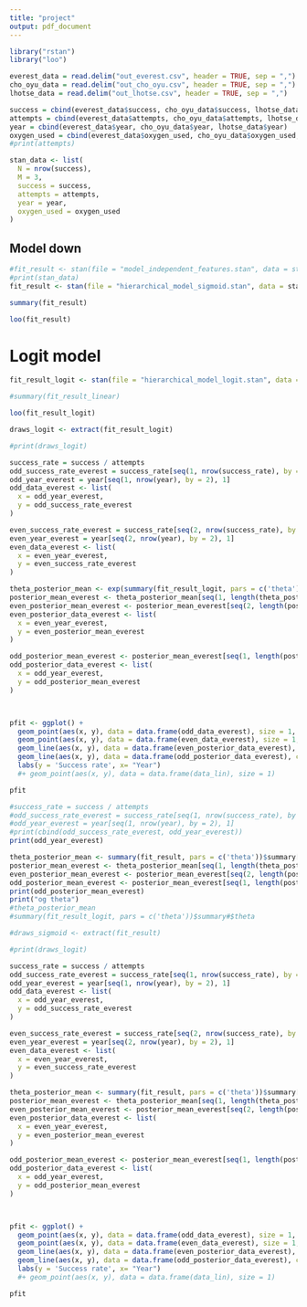 ```yaml
---
title: "project"
output: pdf_document
---
```


```r
library("rstan")
library("loo")
```

```r

everest_data = read.delim("out_everest.csv", header = TRUE, sep = ",")
cho_oyu_data = read.delim("out_cho_oyu.csv", header = TRUE, sep = ",")
lhotse_data = read.delim("out_lhotse.csv", header = TRUE, sep = ",")

success = cbind(everest_data$success, cho_oyu_data$success, lhotse_data$success)
attempts = cbind(everest_data$attempts, cho_oyu_data$attempts, lhotse_data$attempts)
year = cbind(everest_data$year, cho_oyu_data$year, lhotse_data$year)
oxygen_used = cbind(everest_data$oxygen_used, cho_oyu_data$oxygen_used, lhotse_data$oxygen_used)
#print(attempts)
```

```r

stan_data <- list(
  N = nrow(success),
  M = 3,
  success = success,
  attempts = attempts,
  year = year,
  oxygen_used = oxygen_used
)
```

## Model down 

```r

#fit_result <- stan(file = "model_independent_features.stan", data = stan_data)
#print(stan_data)
fit_result <- stan(file = "hierarchical_model_sigmoid.stan", data = stan_data)

summary(fit_result)

```

```r
loo(fit_result)
```
# Logit model

```r


fit_result_logit <- stan(file = "hierarchical_model_logit.stan", data = stan_data)

#summary(fit_result_linear)

```

```r
loo(fit_result_logit)
```

```r
draws_logit <- extract(fit_result_logit)

#print(draws_logit)

success_rate = success / attempts
odd_success_rate_everest = success_rate[seq(1, nrow(success_rate), by = 2), 1]
odd_year_everest = year[seq(1, nrow(year), by = 2), 1]
odd_data_everest <- list(
  x = odd_year_everest,
  y = odd_success_rate_everest
)

even_success_rate_everest = success_rate[seq(2, nrow(success_rate), by = 2), 1]
even_year_everest = year[seq(2, nrow(year), by = 2), 1]
even_data_everest <- list(
  x = even_year_everest,
  y = even_success_rate_everest
)

theta_posterior_mean <- exp(summary(fit_result_logit, pars = c('theta'))$summary[, 1])
posterior_mean_everest <- theta_posterior_mean[seq(1, length(theta_posterior_mean), by = 3)]
even_posterior_mean_everest <- posterior_mean_everest[seq(2, length(posterior_mean_everest), by = 2)]
even_posterior_data_everest <- list(
  x = even_year_everest,
  y = even_posterior_mean_everest
)

odd_posterior_mean_everest <- posterior_mean_everest[seq(1, length(posterior_mean_everest), by = 2)]
odd_posterior_data_everest <- list(
  x = odd_year_everest,
  y = odd_posterior_mean_everest
)



pfit <- ggplot() +
  geom_point(aes(x, y), data = data.frame(odd_data_everest), size = 1, color = 'red') +
  geom_point(aes(x, y), data = data.frame(even_data_everest), size = 1, color = 'blue') +
  geom_line(aes(x, y), data = data.frame(even_posterior_data_everest), color = 'red') +
  geom_line(aes(x, y), data = data.frame(odd_posterior_data_everest), color = 'red') +
  labs(y = 'Success rate', x= "Year")
  #+ geom_point(aes(x, y), data = data.frame(data_lin), size = 1)

pfit

```

```r

#success_rate = success / attempts
#odd_success_rate_everest = success_rate[seq(1, nrow(success_rate), by = 2), 1]
#odd_year_everest = year[seq(1, nrow(year), by = 2), 1]
#print(cbind(odd_success_rate_everest, odd_year_everest))
print(odd_year_everest)

```

```r

theta_posterior_mean <- summary(fit_result, pars = c('theta'))$summary[, 1]
posterior_mean_everest <- theta_posterior_mean[seq(1, length(theta_posterior_mean), by = 3)]
even_posterior_mean_everest <- posterior_mean_everest[seq(2, length(posterior_mean_everest), by = 2)]
odd_posterior_mean_everest <- posterior_mean_everest[seq(1, length(posterior_mean_everest), by = 2)]
print(odd_posterior_mean_everest)
print("og theta")
#theta_posterior_mean
#summary(fit_result_logit, pars = c('theta'))$summary#$theta

```



```r
#draws_sigmoid <- extract(fit_result)

#print(draws_logit)

success_rate = success / attempts
odd_success_rate_everest = success_rate[seq(1, nrow(success_rate), by = 2), 1]
odd_year_everest = year[seq(1, nrow(year), by = 2), 1]
odd_data_everest <- list(
  x = odd_year_everest,
  y = odd_success_rate_everest
)

even_success_rate_everest = success_rate[seq(2, nrow(success_rate), by = 2), 1]
even_year_everest = year[seq(2, nrow(year), by = 2), 1]
even_data_everest <- list(
  x = even_year_everest,
  y = even_success_rate_everest
)

theta_posterior_mean <- summary(fit_result, pars = c('theta'))$summary[, 1]
posterior_mean_everest <- theta_posterior_mean[seq(1, length(theta_posterior_mean), by = 3)]
even_posterior_mean_everest <- posterior_mean_everest[seq(2, length(posterior_mean_everest), by = 2)]
even_posterior_data_everest <- list(
  x = even_year_everest,
  y = even_posterior_mean_everest
)

odd_posterior_mean_everest <- posterior_mean_everest[seq(1, length(posterior_mean_everest), by = 2)]
odd_posterior_data_everest <- list(
  x = odd_year_everest,
  y = odd_posterior_mean_everest
)



pfit <- ggplot() +
  geom_point(aes(x, y), data = data.frame(odd_data_everest), size = 1, color = 'red') +
  geom_point(aes(x, y), data = data.frame(even_data_everest), size = 1, color = 'blue') +
  geom_line(aes(x, y), data = data.frame(even_posterior_data_everest), color = 'red') +
  geom_line(aes(x, y), data = data.frame(odd_posterior_data_everest), color = 'blue') +
  labs(y = 'Success rate', x= "Year")
  #+ geom_point(aes(x, y), data = data.frame(data_lin), size = 1)

pfit

```